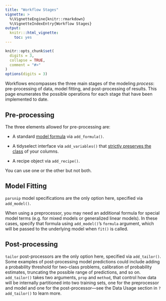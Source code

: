 ```yaml
---
title: "Workflow Stages"
vignette: >
  %\VignetteEngine{knitr::rmarkdown}
  %\VignetteIndexEntry{Workflow Stages}
output:
  knitr:::html_vignette:
    toc: yes
---
```

  
```r
knitr::opts_chunk$set(
  digits = 3,
  collapse = TRUE,
  comment = "#>"
)
options(digits = 3)
```

Workflows encompasses the three main stages of the modeling _process_: pre-processing of data, model fitting, and post-processing of results. This page enumerates the possible operations for each stage that have been implemented to date.

## Pre-processing

The three elements allowed for pre-processing are:

 * A standard [model formula](https://cran.r-project.org/doc/manuals/r-release/R-intro.html#Formulae-for-statistical-models) via `add_formula()`.
 
 * A tidyselect interface via `add_variables()` that [strictly preserves the class](https://www.tidyverse.org/blog/2020/09/workflows-0-2-0/) of your columns.
 
 * A recipe object via `add_recipe()`.
 
You can use one or the other but not both.

## Model Fitting

`parsnip` model specifications are the only option here, specified via `add_model()`.

When using a preprocessor, you may need an additional formula for special model terms (e.g. for mixed models or generalized linear models). In these cases, specify that formula using `add_model()`'s `formula` argument, which will be passed to the underlying model when `fit()` is called.

## Post-processing

`tailor` post-processors are the only option here, specified via `add_tailor()`. Some examples of post-processing model predictions could include adding a probability threshold for two-class problems, calibration of probability estimates, truncating the possible range of predictions, and so on. `add_tailor()` takes two arguments, `prop` and `method`, that control how data will be internally partitioned into two training sets, one for the preprocessor and model and one for the post-processor---see the Data Usage section in `?add_tailor()` to learn more.

